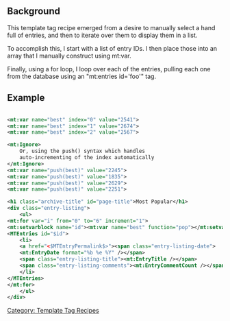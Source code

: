 == Background ==

This template tag recipe emerged from a desire to manually select a hand full of entries, and then to iterate over them to display them in a list.

To accomplish this, I start with a list of entry IDs. I then place those into an array that I manually construct using mt:var.

Finally, using a for loop, I loop over each of the entries, pulling each one from the database using an "mt:entries id='foo'" tag.

== Example ==

<source lang="xml">

<mt:var name="best" index="0" value="2541">
<mt:var name="best" index="1" value="2674">
<mt:var name="best" index="2" value="2567">

<mt:Ignore> 
    Or, using the push() syntax which handles 
    auto-incrementing of the index automatically
</mt:Ignore>
<mt:var name="push(best)" value="2245">
<mt:var name="push(best)" value="1835">
<mt:var name="push(best)" value="2629">
<mt:var name="push(best)" value="2251">

<h1 class="archive-title" id="page-title">Most Popular</h1>
<div class="entry-listing">
    <ul>
<mt:for var="i" from="0" to="6" increment="1">
<mt:setvarblock name="id"><mt:var name="best" function="pop"></mt:setvarblock>
<MTEntries id="$id">
    <li>
    <a href="<$MTEntryPermalink$>"><span class="entry-listing-date">
    <mt:EntryDate format="%b %e %Y" /></span>
    <span class="entry-listing-title"><mt:EntryTitle /></span>
    <span class="entry-listing-comments"><mt:EntryCommentCount /></span></a>
    </li>
</MTEntries>
</mt:for>
    </ul>
</div>

</source>

[[Category: Template Tag Recipes]]
